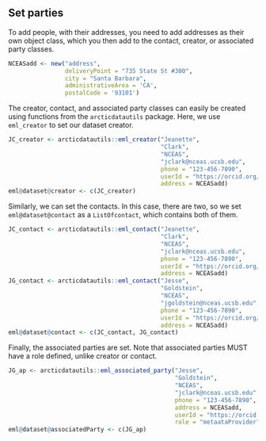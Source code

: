 ## Set parties

To add people, with their addresses, you need to add addresses as their own object class, which you then add to the contact, creator, or associated party classes.

```r
NCEASadd <- new("address", 
                deliveryPoint = "735 State St #300", 
                city = "Santa Barbara", 
                administrativeArea = 'CA', 
                postalCode = '93101')
```

The creator, contact, and associated party classes can easily be created using functions from the `arcticdatautils` package. Here, we use `eml_creator` to set our dataset creator.

```r
JC_creator <- arcticdatautils::eml_creator("Jeanette", 
                                           "Clark", 
                                           "NCEAS", 
                                           "jclark@nceas.ucsb.edu", 
                                           phone = "123-456-7890", 
                                           userId = "https://orcid.org/WWWW-XXXX-YYYY-ZZZZ",
                                           address = NCEASadd)
eml@dataset@creator <- c(JC_creator)
```

Similarly, we can set the contacts. In this case, there are two, so we set `eml@dataset@contact` as a `ListOfcontact`, which contains both of them.

```r
JC_contact <- arcticdatautils::eml_contact("Jeanette", 
                                           "Clark", 
                                           "NCEAS", 
                                           "jclark@nceas.ucsb.edu", 
                                           phone = "123-456-7890",  
                                           userId = "https://orcid.org/WWWW-XXXX-YYYY-ZZZZ",
                                           address = NCEASadd)
JG_contact <- arcticdatautils::eml_contact("Jesse", 
                                           "Goldstein", 
                                           "NCEAS", 
                                           "jgoldstein@nceas.ucsb.edu", 
                                           phone = "123-456-7890",  
                                           userId = "https://orcid.org/WWWW-XXXX-YYYY-ZZZZ",
                                           address = NCEASadd)
eml@dataset@contact <- c(JC_contact, JG_contact)
```

Finally, the associated parties are set. Note that associated parties MUST have a role defined, unlike creator or contact.

```r
JG_ap <- arcticdatautils::eml_associated_party("Jesse", 
                                               "Goldstein", 
                                               "NCEAS", 
                                               "jclark@nceas.ucsb.edu", 
                                               phone = "123-456-7890",  
                                               address = NCEASadd, 
                                               userId = "https://orcid.org/WWWW-XXXX-YYYY-ZZZZ",
                                               role = "metaataProvider")
eml@dataset@associatedParty <- c(JG_ap)
```

